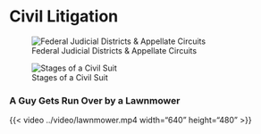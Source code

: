 # Civil Litigation {.unnumbered}

![Federal Judicial Districts & Appellate Circuits](../img/fed-courts-map.png)

![Stages of a Civil Suit](../img/civil-action-timeline.png)

### A Guy Gets Run Over by a Lawnmower

{{< video ../video/lawnmower.mp4 width="640" height="480" >}}